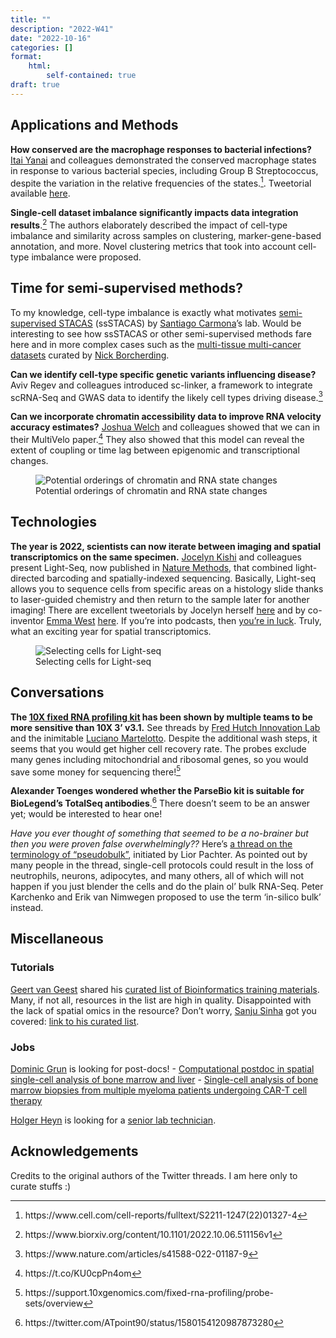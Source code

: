 ```yaml
---
title: ""
description: "2022-W41"
date: "2022-10-16"
categories: []
format:
    html:
        self-contained: true
draft: true
---
```


## Applications and Methods

**How conserved are the macrophage responses to bacterial infections?** [Itai Yanai](https://twitter.com/ItaiYanai) and colleagues demonstrated the conserved macrophage states in response to various bacterial species, including Group B Streptococcus, despite the variation in the relative frequencies of the states.[^1]. Tweetorial available [here](https://twitter.com/ItaiYanai/status/1580021725068398592).

[^1]: https://www.cell.com/cell-reports/fulltext/S2211-1247(22)01327-4

**Single-cell dataset imbalance significantly impacts data integration results**.[^2] The authors elaborately described the impact of cell-type imbalance and similarity across samples on clustering, marker-gene-based annotation, and more. Novel clustering metrics that took into account cell-type imbalance were proposed.

[^2]: https://www.biorxiv.org/content/10.1101/2022.10.06.511156v1

::: {.callout-note icon="false"}
## Time for semi-supervised methods?

To my knowledge, cell-type imbalance is exactly what motivates [semi-supervised STACAS](https://carmonalab.github.io/STACAS.demo/STACAS.demo.html#semi-supervised-integration) (ssSTACAS) by [Santiago Carmona](https://twitter.com/carmonation?lang=en)'s lab. Would be interesting to see how ssSTACAS or other semi-supervised methods fare here and in more complex cases such as the [multi-tissue multi-cancer datasets](https://github.com/ncborcherding/utility) curated by [Nick Borcherding](https://twitter.com/thehumanborch).
:::

**Can we identify cell-type specific genetic variants influencing disease?** Aviv Regev and colleagues introduced sc-linker, a framework to integrate scRNA-Seq and GWAS data to identify the likely cell types driving disease.[^3]

[^3]: https://www.nature.com/articles/s41588-022-01187-9

**Can we incorporate chromatin accessibility data to improve RNA velocity accuracy estimates?** [Joshua Welch](https://twitter.com/LabWelch) and colleagues showed that we can in their MultiVelo paper.[^4] They also showed that this model can reveal the extent of coupling or time lag between epigenomic and transcriptional changes.

[^4]: https://t.co/KU0cpPn4om

::: column-margin
![Potential orderings of chromatin and RNA state changes](images/paste-E2F9F332.png)
:::

## Technologies

**The year is 2022, scientists can now iterate between imaging and spatial transcriptomics on the same specimen.** [Jocelyn Kishi](https://twitter.com/jykishi) and colleagues present Light-Seq, now published in [Nature Methods](https://www.nature.com/articles/s41592-022-01604-1), that combined light-directed barcoding and spatially-indexed sequencing. Basically, Light-seq allows you to sequence cells from specific areas on a histology slide thanks to laser-guided chemistry and then return to the sample later for another imaging! There are excellent tweetorials by Jocelyn herself [here](https://twitter.com/jykishi/status/1579508555228798977) and by co-inventor [Emma West](https://twitter.com/_emmarosewest/) [here](https://twitter.com/_emmarosewest/status/1579508561880965120). If you're into podcasts, then [you're in luck](https://fiftyyears.com/translation-podcast/2022/10/10/illuminating-biological-context-with-josie-kishi). Truly, what an exciting year for spatial transcriptomics.

::: column-margin
![Selecting cells for Light-seq](images/paste-4745C123.png)
:::

## Conversations

**The [10X fixed RNA profiling kit](https://www.10xgenomics.com/products/fixed-rna-profiling) has been shown by multiple teams to be more sensitive than 10X 3' v3.1.** See threads by [Fred Hutch Innovation Lab](https://twitter.com/HutchInnovation/status/1579958940783505411) and the inimitable [Luciano Martelotto](https://twitter.com/lgmartelotto/status/1541801740344885248?s=46&t=O2v-aD11SuSzzKgLVimV4g). Despite the additional wash steps, it seems that you would get higher cell recovery rate. The probes exclude many genes including mitochondrial and ribosomal genes, so you would save some money for sequencing there!^[https://support.10xgenomics.com/fixed-rna-profiling/probe-sets/overview]

**Alexander Toenges wondered whether the ParseBio kit is suitable for BioLegend's TotalSeq antibodies**.^[https://twitter.com/ATpoint90/status/1580154120987873280] There doesn't seem to be an answer yet; would be interested to hear one!

*Have you ever thought of something that seemed to be a no-brainer but then you were proven false overwhelmingly??* Here's [a thread on the terminology of "pseudobulk"](https://twitter.com/lpachter/status/1579827777510834180), initiated by Lior Pachter. As pointed out by many people in the thread, single-cell protocols could result in the loss of neutrophils, neurons, adipocytes, and many others, all of which will not happen if you just blender the cells and do the plain ol' bulk RNA-Seq. Peter Karchenko and Erik van Nimwegen proposed to use the term 'in-silico bulk' instead.

## Miscellaneous

### Tutorials

[Geert van Geest](https://twitter.com/geertvangeest) shared his [curated list of Bioinformatics training materials](https://github.com/sib-swiss/training-collection/). Many, if not all, resources in the list are high in quality. Disappointed with the lack of spatial omics in the resource? Don't worry, [Sanju Sinha](https://twitter.com/Sanjusinha7) got you covered: [link to his curated list](https://twitter.com/Sanjusinha7/status/1578434020643205120).

### Jobs

[Dominic Grun](https://twitter.com/dominic_grun/) is looking for post-docs! - [Computational postdoc in spatial single-cell analysis of bone marrow and liver](https://t.co/gjPF5Lyzmm) - [Single-cell analysis of bone marrow biopsies from multiple myeloma patients undergoing CAR-T cell therapy](https://t.co/6wMRa99IDv)

[Holger Heyn](https://twitter.com/hoheyn/status/1580574672437276672) is looking for a [senior lab technician](https://recruitment.crg.eu/content/jobs/position/single-cell-genomics-%E2%80%93-senior-lab-technician%E2%80%9D).

## Acknowledgements {.appendix}

Credits to the original authors of the Twitter threads. I am here only to curate stuffs :)
